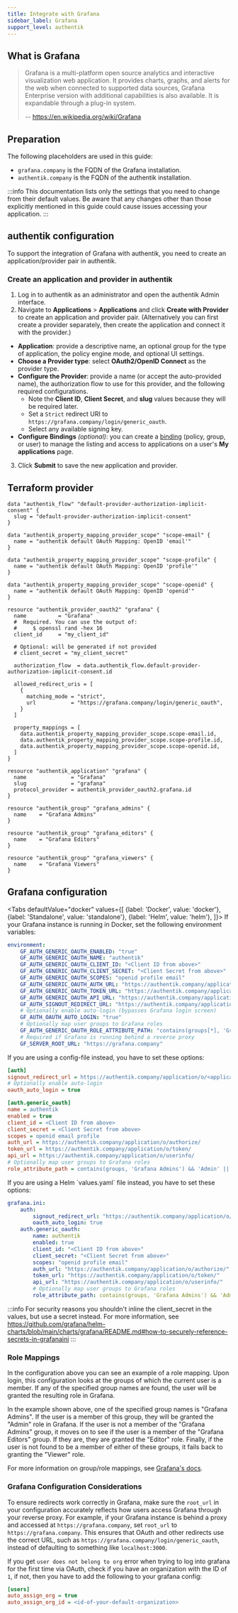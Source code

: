 ```yaml
---
title: Integrate with Grafana
sidebar_label: Grafana
support_level: authentik
---
```


## What is Grafana

> Grafana is a multi-platform open source analytics and interactive visualization web application. It provides charts, graphs, and alerts for the web when connected to supported data sources, Grafana Enterprise version with additional capabilities is also available. It is expandable through a plug-in system.
>
> -- https://en.wikipedia.org/wiki/Grafana

## Preparation

The following placeholders are used in this guide:

- `grafana.company` is the FQDN of the Grafana installation.
- `authentik.company` is the FQDN of the authentik installation.

:::info
This documentation lists only the settings that you need to change from their default values. Be aware that any changes other than those explicitly mentioned in this guide could cause issues accessing your application.
:::

## authentik configuration

To support the integration of Grafana with authentik, you need to create an application/provider pair in authentik.

### Create an application and provider in authentik

1. Log in to authentik as an administrator and open the authentik Admin interface.
2. Navigate to **Applications** > **Applications** and click **Create with Provider** to create an application and provider pair. (Alternatively you can first create a provider separately, then create the application and connect it with the provider.)

- **Application**: provide a descriptive name, an optional group for the type of application, the policy engine mode, and optional UI settings.
- **Choose a Provider type**: select **OAuth2/OpenID Connect** as the provider type.
- **Configure the Provider**: provide a name (or accept the auto-provided name), the authorization flow to use for this provider, and the following required configurations.
    - Note the **Client ID**, **Client Secret**, and **slug** values because they will be required later.
    - Set a `Strict` redirect URI to `https://grafana.company/login/generic_oauth`.
    - Select any available signing key.
- **Configure Bindings** _(optional)_: you can create a [binding](/docs/add-secure-apps/flows-stages/bindings/) (policy, group, or user) to manage the listing and access to applications on a user's **My applications** page.

3. Click **Submit** to save the new application and provider.

## Terraform provider

```hcl
data "authentik_flow" "default-provider-authorization-implicit-consent" {
  slug = "default-provider-authorization-implicit-consent"
}

data "authentik_property_mapping_provider_scope" "scope-email" {
  name = "authentik default OAuth Mapping: OpenID 'email'"
}

data "authentik_property_mapping_provider_scope" "scope-profile" {
  name = "authentik default OAuth Mapping: OpenID 'profile'"
}

data "authentik_property_mapping_provider_scope" "scope-openid" {
  name = "authentik default OAuth Mapping: OpenID 'openid'"
}

resource "authentik_provider_oauth2" "grafana" {
  name          = "Grafana"
  #  Required. You can use the output of:
  #     $ openssl rand -hex 16
  client_id     = "my_client_id"

  # Optional: will be generated if not provided
  # client_secret = "my_client_secret"

  authorization_flow  = data.authentik_flow.default-provider-authorization-implicit-consent.id

  allowed_redirect_uris = [
    {
      matching_mode = "strict",
      url           = "https://grafana.company/login/generic_oauth",
    }
  ]

  property_mappings = [
    data.authentik_property_mapping_provider_scope.scope-email.id,
    data.authentik_property_mapping_provider_scope.scope-profile.id,
    data.authentik_property_mapping_provider_scope.scope-openid.id,
  ]
}

resource "authentik_application" "grafana" {
  name              = "Grafana"
  slug              = "grafana"
  protocol_provider = authentik_provider_oauth2.grafana.id
}

resource "authentik_group" "grafana_admins" {
  name    = "Grafana Admins"
}

resource "authentik_group" "grafana_editors" {
  name    = "Grafana Editors"
}

resource "authentik_group" "grafana_viewers" {
  name    = "Grafana Viewers"
}

```

## Grafana configuration


<Tabs
  defaultValue="docker"
  values={[
    {label: 'Docker', value: 'docker'},
    {label: 'Standalone', value: 'standalone'},
    {label: 'Helm', value: 'helm'},
  ]}>
  <TabItem value="docker">
If your Grafana instance is running in Docker, set the following environment variables:

```yaml
environment:
    GF_AUTH_GENERIC_OAUTH_ENABLED: "true"
    GF_AUTH_GENERIC_OAUTH_NAME: "authentik"
    GF_AUTH_GENERIC_OAUTH_CLIENT_ID: "<Client ID from above>"
    GF_AUTH_GENERIC_OAUTH_CLIENT_SECRET: "<Client Secret from above>"
    GF_AUTH_GENERIC_OAUTH_SCOPES: "openid profile email"
    GF_AUTH_GENERIC_OAUTH_AUTH_URL: "https://authentik.company/application/o/authorize/"
    GF_AUTH_GENERIC_OAUTH_TOKEN_URL: "https://authentik.company/application/o/token/"
    GF_AUTH_GENERIC_OAUTH_API_URL: "https://authentik.company/application/o/userinfo/"
    GF_AUTH_SIGNOUT_REDIRECT_URL: "https://authentik.company/application/o/<application_slug>/end-session/"
    # Optionally enable auto-login (bypasses Grafana login screen)
    GF_AUTH_OAUTH_AUTO_LOGIN: "true"
    # Optionally map user groups to Grafana roles
    GF_AUTH_GENERIC_OAUTH_ROLE_ATTRIBUTE_PATH: "contains(groups[*], 'Grafana Admins') && 'Admin' || contains(groups[*], 'Grafana Editors') && 'Editor' || 'Viewer'"
    # Required if Grafana is running behind a reverse proxy
    GF_SERVER_ROOT_URL: "https://grafana.company"
```

  </TabItem>
  <TabItem value="standalone">
If you are using a config-file instead, you have to set these options:

```ini
[auth]
signout_redirect_url = https://authentik.company/application/o/<application_slug>/end-session/
# Optionally enable auto-login
oauth_auto_login = true

[auth.generic_oauth]
name = authentik
enabled = true
client_id = <Client ID from above>
client_secret = <Client Secret from above>
scopes = openid email profile
auth_url = https://authentik.company/application/o/authorize/
token_url = https://authentik.company/application/o/token/
api_url = https://authentik.company/application/o/userinfo/
# Optionally map user groups to Grafana roles
role_attribute_path = contains(groups, 'Grafana Admins') && 'Admin' || contains(groups, 'Grafana Editors') && 'Editor' || 'Viewer'
```

  </TabItem>
  <TabItem value="helm">
If you are using a Helm `values.yaml` file instead, you have to set these options:

```yaml
grafana.ini:
    auth:
        signout_redirect_url: "https://authentik.company/application/o/<application_slug>/end-session/"
        oauth_auto_login: true
    auth.generic_oauth:
        name: authentik
        enabled: true
        client_id: "<Client ID from above>"
        client_secret: "<Client Secret from above>"
        scopes: "openid profile email"
        auth_url: "https://authentik.company/application/o/authorize/"
        token_url: "https://authentik.company/application/o/token/"
        api_url: "https://authentik.company/application/o/userinfo/"
        # Optionally map user groups to Grafana roles
        role_attribute_path: contains(groups, 'Grafana Admins') && 'Admin' || contains(groups, 'Grafana Editors') && 'Editor' || 'Viewer'
```

:::info
For security reasons you shouldn't inline the client_secret in the values, but use a secret instead. For more information, see https://github.com/grafana/helm-charts/blob/main/charts/grafana/README.md#how-to-securely-reference-secrets-in-grafanaini
:::

  </TabItem>
</Tabs>

### Role Mappings

In the configuration above you can see an example of a role mapping. Upon login, this configuration looks at the groups of which the current user is a member. If any of the specified group names are found, the user will be granted the resulting role in Grafana.

In the example shown above, one of the specified group names is "Grafana Admins". If the user is a member of this group, they will be granted the "Admin" role in Grafana.
If the user is not a member of the "Grafana Admins" group, it moves on to see if the user is a member of the "Grafana Editors" group. If they are, they are granted the "Editor" role. Finally, if the user is not found to be a member of either of these groups, it fails back to granting the "Viewer" role.

For more information on group/role mappings, see [Grafana's docs](https://grafana.com/docs/grafana/latest/auth/generic-oauth/#role-mapping).

### Grafana Configuration Considerations

To ensure redirects work correctly in Grafana, make sure the `root_url` in your configuration accurately reflects how users access Grafana through your reverse proxy. For example, if your Grafana instance is behind a proxy and accessed at `https://grafana.company`, set `root_url` to `https://grafana.company`. This ensures that OAuth and other redirects use the correct URL, such as `https://grafana.company/login/generic_oauth`, instead of defaulting to something like `localhost:3000`.

If you get `user does not belong to org` error when trying to log into grafana for the first time via OAuth, check if you have an organization with the ID of `1`, if not, then you have to add the following to your grafana config:

```ini
[users]
auto_assign_org = true
auto_assign_org_id = <id-of-your-default-organization>
```
